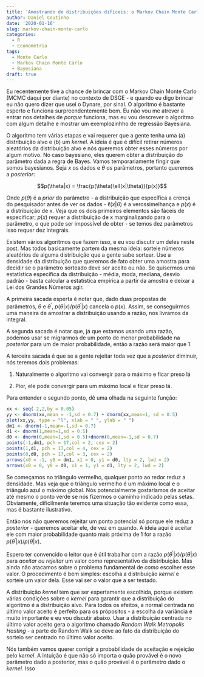```yaml
---
title: 'Amostrando de distribuições difíceis: o Markov Chain Monte Carlo'
author: Daniel Coutinho
date: '2020-01-16'
slug: markov-chain-monte-carlo
categories:
  - R
  - Econometria
tags:
  - Monte Carlo
  - Markov Chain Monte Carlo
  - Bayesiana
draft: true
---
```


Eu recentemente tive a chance de brincar com o Markov Chain Monte Carlo (MCMC daqui por diante) no contexto de DSGE - e quando eu digo brincar eu não quero dizer que usei o Dynare, por sinal. O algoritmo é bastante esperto e funciona surpreendentemente bem. Eu não vou me atrever a entrar nos detalhes de _porque_ funciona, mas eu vou descrever o algoritmo com algum detalhe e mostrar um exemplozinhho de regressão Bayesiana. 

O algoritmo tem várias etapas e vai requerer que a gente tenha uma (a) distribuição alvo e (b) um _kernel_. A ideia é que é difícil retirar números aleatórios da distribuição alvo e nós queremos obter esses números por algum motivo. No caso bayesiano, eles querem obter a distribuição do parâmetro dada a regra de Bayes. Vamos temporariamente fingir que somos bayesianos. Seja $x$ os dados e $\theta$ os parâmetros, portanto queremos a _posterior_:

$$p(\theta|x) = \frac{p(\theta)\ell(x|\theta)}{p(x)}$$

Onde $p(\theta)$ é a _prior_ do parâmetro - a distribuição que específica a crença do pesquisador antes de ver os dados - $\ell(x|\theta)$ é a verossimelhança e $p(x)$ é a distribuição de x. Veja que os dois primeiros elementos são fáceis de especificar; $p(x)$ requer a distribuição de x marginalizando para o parâmetro, o que pode ser impossível de obter - se temos dez parâmetros isso requer dez integrais. 

Existem vários algoritmos que fazem isso, e eu vou discutir um deles neste post. Mas todos basicamente partem da mesma ideia: sorteie números aleatórios de alguma distribuição que a gente sabe sortear. Use a densidade da distribuição que queremos de fato obter uma amostra para decidir se o parâmetro sorteado deve ser aceito ou não. Se quisermos uma estatística específica da distribuição - média, moda, mediana, desvio padrão - basta calcular a estatística empírica a partir da amostra e deixar a Lei dos Grandes Números agir. 

A primeira sacada esperta é notar que, dado duas propostas de parâmetros, $\theta$ e $\theta^{\prime}$, $p(\theta|x)/p(\theta^\prime|x)$ cancela o $p(x)$. Assim, se conseguirmos uma maneira de amostrar a distribuição usando a razão, nos livramos da integral. 

A segunda sacada é notar que, já que estamos usando uma razão, podemos usar se migrarmos de um ponto de menor probabilidade na _posterior_ para um de maior probabilidade, então a razão será maior que 1. 

A terceira sacada é que se a gente rejeitar toda vez que a _posterior_ diminuir, nós teremos dois problemas:

1. Naturalmente o algoritmo vai convergir para o máximo e ficar preso lá

2. Pior, ele pode convergir para um máximo local e ficar preso lá. 

Para entender o segundo ponto, dê uma olhada na seguinte função:

```r
xx <- seq(-2,2,by = 0.05)
yy <- dnorm(xx,mean = -1,sd = 0.7) + dnorm(xx,mean=1, sd = 0.5)
plot(xx,yy, type = "l", xlab = " ", ylab = " ")
dm1 <- dnorm(-1,mean=-1,sd = 0.7)
d1 <- dnorm(1,mean=1,sd = 0.5)
d0 <- dnorm(0,mean=1,sd = 0.5)+dnorm(0,mean=-1,sd = 0.7) 
points(-1,dm1, pch = 17,col = 2, cex = 2)
points(1,d1, pch = 17,col = 4, cex = 2)
points(0,d0, pch = 17,col = 3, cex = 2)
arrows(x0 = -1, y0 = dm1, x1 = 0, y1 = d0, lty = 2, lwd = 2)
arrows(x0 = 0, y0 = d0, x1 = 1, y1 = d1, lty = 2, lwd = 2)
```

Se começamos no triângulo vermelho, qualquer ponto ao redor reduz a densidade. Mas veja que o triângulo vermelho é um máximo local e o triângulo azul o máximo global. Nós potencialmente gostaríamos de aceitar até mesmo o ponto verde se nós fizermos o caminho indicado pelas setas. Obviamente, dificilmente teremos uma situação tão evidente como essa, mas é bastante ilustrativo. 

Então nós não queremos rejeitar um ponto potencial só porque ele reduz a _posterior_ - queremos aceitar ele, de vez em quando. A ideia aqui é aceitar ele com maior probabilidade quanto mais próxima de 1 for a razão $p(\theta^\prime|x)/p(\theta|x)$. 

Espero ter convencido o leitor que é útil trabalhar com a razão $p(\theta^\prime|x)/p(\theta|x)$ para _aceitar ou rejeitar_ um valor como representativo da distribuição. Mas ainda não atacamos sobre o problema fundamental de _como_ escolher esse valor. O procedimento é bem simples: escolha a distribuição _kernel_ e sorteie um valor dela. Esse vai ser o valor que a ser testado.

A distribuição _kernel_ tem que ser espertamente escolhida, porque existem várias condições sobre o _kernel_ para garantir que a distribuição do algoritmo é a distribuição alvo. Para todos os efeitos, a normal centrada no último valor aceito é perfeito para os própositos - a escolha da variância é muito importante e eu vou discutir abaixo. Usar a distribuição centrada no último valor aceito gera o algoritmo chamado _Random Walk Metropolis Hasting_ - a parte do Random Walk se deve ao fato da distribuição do sorteio ser centrado no último valor aceito. 

Nós também vamos querer corrigir a probabilidade de aceitação e rejeição pelo _kernel_. A intuição é que não só importa o quão provável é o novo parâmetro dado a posterior, mas o quão provável é o parâmetro dado o _kernel_. Isso